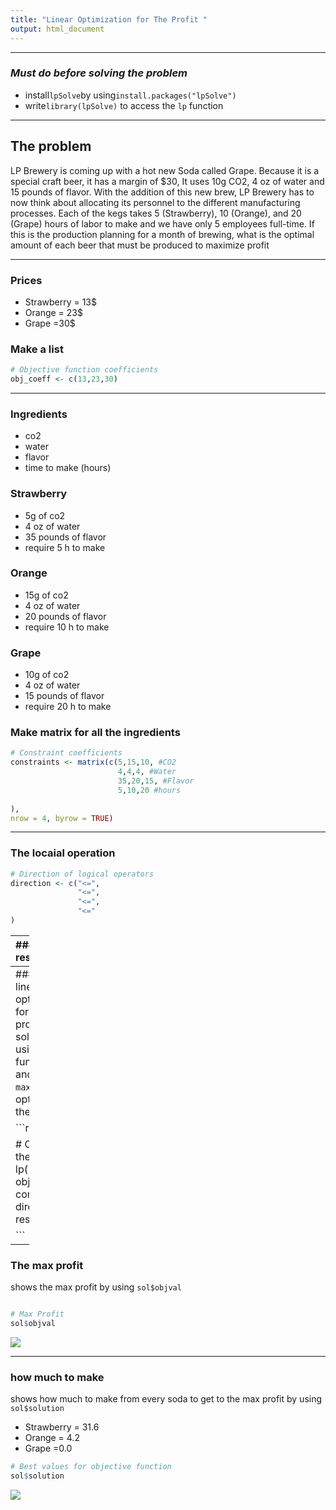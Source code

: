 ---
title: "Linear Optimization for The Profit "
output: html_document
---
---

### _Must do before solving the problem_

- install`lpSolve `by using`install.packages("lpSolve") `
-  write`library(lpSolve) ` to access the `lp` function

---

## The problem 


LP Brewery is coming up with a hot new Soda called Grape. Because it is a special craft beer, it has a margin of $30, It uses 10g CO2, 4 oz of water and 15 pounds of flavor. With the addition of this new brew, LP Brewery has to now think about allocating its personnel to the different manufacturing processes. Each of the kegs takes 5 (Strawberry), 10 (Orange), and 20 (Grape) hours of labor to make and we have only 5 employees full-time. If this is the production planning for a month of brewing, what is the optimal amount of each beer that must be produced to maximize profit

---


### Prices 
- Strawberry = 13$ 
- Orange = 23$
- Grape =30$

### Make a list 

```r
# Objective function coefficients
obj_coeff <- c(13,23,30)
```
---

### Ingredients
- co2
- water
- flavor
- time to make (hours)



### Strawberry
- 5g of co2
- 4 oz of water
- 35 pounds of flavor
- require 5 h to make 



### Orange
- 15g of co2
- 4 oz of water
- 20 pounds of flavor
- require 10 h to make 



### Grape
- 10g of co2
- 4 oz of water
- 15 pounds of flavor
- require 20 h to make 



### Make matrix for all the ingredients
```r
# Constraint coefficients
constraints <- matrix(c(5,15,10, #CO2
                        4,4,4, #Water
                        35,20,15, #Flavor
                        5,10,20 #hours
                        
), 
nrow = 4, byrow = TRUE)
```
---

### The locaial operation

```r
# Direction of logical operators
direction <- c("<=", 
               "<=",
               "<=",
               "<="
)

```
---
### The resorse 

- co2 = 480g
- water = 160 oz
- flavor = 1190 pounds 
- time = 200 ( 5 worker *8 hour =40 hour  then 40 hour *5 days =200)

### Make a list 

```r
resources <- c(480,
               160,
               1190,
               200  # 5*8=40 then 40*5=200, 20 working days for hours of labor to make and we have only 5 employees full-time.
)


```
---
### The linear optimization for the problem 
solving by using `lp` function and specify `max` in `lp` to optimize the profit 

```r

# Create the lp
sol<-lp(
  "max", 
  obj_coeff, 
  constraints, 
  direction, 
  resources)



```
---

### The max profit 
shows the max profit by using `sol$objval`
```r

# Max Profit
sol$objval

```
![](https://user-images.githubusercontent.com/48656800/103015414-7276fc00-4551-11eb-9224-5128b7471807.png)

---

### how much to make 

shows how much to make from every soda to get to the max profit by using `sol$solution`

- Strawberry = 31.6
- Orange = 4.2
- Grape =0.0

```r
# Best values for objective function
sol$solution
```
![](https://user-images.githubusercontent.com/48656800/103016201-c46c5180-4552-11eb-8945-c905b25a2517.png)

















 